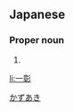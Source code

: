 ==Japanese==
{{ja-kanjitab|一|彰}}

===Proper noun===
{{ja-pos|proper|かずあき}}

# {{given name|male|lang=ja}}

[[Category:Japanese male given names|かずあき]]

[[li:一彰]]
